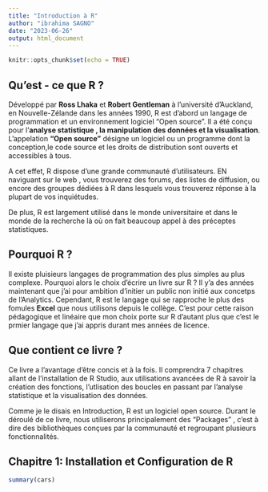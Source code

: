 ```yaml
---
title: "Introduction à R"
author: "ibrahima SAGNO"
date: "2023-06-26"
output: html_document
---
```


```r
knitr::opts_chunk$set(echo = TRUE)
```

## Qu'est - ce que R ? 

Développé par **Ross Lhaka** et **Robert Gentleman** à l'université d'Auckland, en Nouvelle-Zélande dans les années 1990, R est d'abord un langage de programmation et un environnement logiciel "Open source".  Il a été conçu pour l'**analyse statistique , la manipulation des données et la visualisation**. L'appelation **"Open source"** désigne un logiciel ou un programme dont la conception,le code source et les droits de distribution sont ouverts et accessibles à tous. 

A cet effet, R dispose d'une grande communauté d'utilisateurs. EN naviguant sur le web , vous trouverez des forums, des listes de diffusion, ou encore des groupes dédiées à R dans lesquels vous trouverez réponse à la plupart de vos inquiétudes. 

De plus, R est largement utilisé dans le monde universitaire et dans le monde de la recherche là où on fait beaucoup appel à des préceptes statistiques. 

## Pourquoi R ?

Il existe pluisieurs langages de programmation des plus simples au plus complexe. Pourquoi alors le choix d'écrire un livre sur R ? 
Il y'a des années maintenant que j'ai pour ambition d'initier un public non initié aux concetps de l'Analytics. Cependant, R est le langage qui se rapproche le plus des fomules **Excel** que nous utilisons depuis le collège. C'est pour cette raison pédagogique et linéaire que mon choix porte sur R d'autant plus que c'est le prmier langage que j'ai appris durant mes années de licence. 

## Que contient ce livre ?
Ce livre a l'avantage d'être concis et à la fois. Il comprendra 7 chapitres allant de l'installation de R Studio, aux utilisations avancées de R à savoir la création des fonctions, l'utlisation des boucles en passant par l'analyse statistique et la visualisation des données. 

Comme je le disais en Introduction, R est un logiciel open source. Durant le déroulé de ce livre, nous utiliserons principalement des "Packages" , c'est à dire des bibliothèques conçues par la communauté et regroupant plusieurs fonctionnalités. 

## Chapitre 1: Installation et Configuration de R




```r
summary(cars)
```


